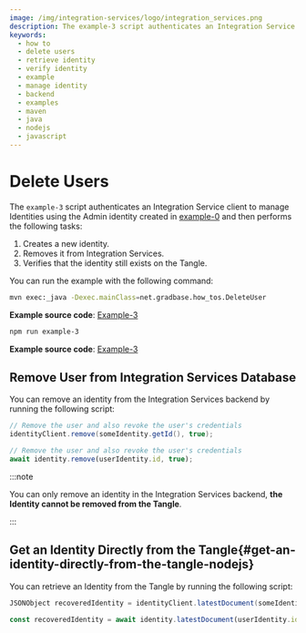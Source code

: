 ```yaml
---
image: /img/integration-services/logo/integration_services.png
description: The example-3 script authenticates an Integration Service client to manage Identities using the Admin identity created in example-0 and then creates a new identity, removes it from Integration Services, and verifies that the identity still exists on the Tangle.
keywords:
  - how to
  - delete users
  - retrieve identity
  - verify identity
  - example
  - manage identity
  - backend
  - examples
  - maven
  - java
  - nodejs
  - javascript
---
```



# Delete Users

The `example-3` script authenticates an Integration Service client to manage Identities using the Admin identity created in [example-0](./run-how-tos.mdx) and then performs the following tasks:

1. Creates a new identity.
2. Removes it from Integration Services.
3. Verifies that the identity still exists on the Tangle.

You can run the example with the following command:

<Tabs groupId="language">
<TabItem value="java" label="Java">

```bash
mvn exec:_java -Dexec.mainClass=net.gradbase.how_tos.DeleteUser
```

**Example source code**: [Example-3](https://github.com/albydeca/iota-is-sdk/blob/main/examples/src/main/java/net/gradbase/examples/DeleteUser.java)

</TabItem>
<TabItem value="node" label="Node.js">

```bash
npm run example-3
```

**Example source code**: [Example-3](https://github.com/iotaledger/integration-services/blob/master/clients/client-sdk/examples/3-DeleteUser.ts)

</TabItem>
</Tabs>

## Remove User from Integration Services Database

You can remove an identity from the Integration Services backend by running the following script:

<Tabs groupId="language">
<TabItem value="java" label="Java">

```java
// Remove the user and also revoke the user's credentials
identityClient.remove(someIdentity.getId(), true);
```

</TabItem>
<TabItem value="node" label="Node.js">

```js
// Remove the user and also revoke the user's credentials
await identity.remove(userIdentity.id, true);
```

</TabItem>
</Tabs>

:::note

You can only remove an identity in the Integration Services backend, **the Identity cannot be removed from the Tangle**.

:::

## Get an Identity Directly from the Tangle{#get-an-identity-directly-from-the-tangle-nodejs}

You can retrieve an Identity from the Tangle by running the following script:

<Tabs groupId="language">
<TabItem value="java" label="Java">

```java
JSONObject recoveredIdentity = identityClient.latestDocument(someIdentity.getId());
```

</TabItem>
<TabItem value="node" label="Node.js">

```js
const recoveredIdentity = await identity.latestDocument(userIdentity.id);
```

</TabItem>
</Tabs>
